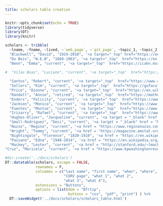 ```yaml
---
title: scholars table creation
---
```


```r
knitr::opts_chunk$set(echo = TRUE)
library(tidyverse)
library(DT)
library(knitr)
```

```r
scholars <- tribble(
  ~lname, ~fname, ~lived, ~`web_page`, ~`git_page`, ~topic_1, ~topic_2, ~app_1, ~app_2,
  "Blackwell", "David", "1919-2010", '<a target="_top" href="https://en.wikipedia.org/wiki/David_Blackwell">Wikipedia</a>', '<a target="_top" href = "https://hardin47.github.io/CURV/scholars/blackwell.html">CURV</a>', "decision theory", "Bayesian stats", "", "",
  "Du Bois", "W.E.B", "1868-1963", '<a target="_top"  href="https://en.wikipedia.org/wiki/W._E._B._Du_Bois">Wikipedia</a>', '<a target="_top" href = "https://hardin47.github.io/CURV/scholars/dubois.html">CURV</a>', "data viz", "", "", "",
  "Benn", "Emma", "current", '<a target="_top"  href="https://icahn.mssm.edu/profiles/emma-k-benn">Mount Sinai</a>', '<a target="_top" href = "https://hardin47.github.io/CURV/scholars/benn.html">CURV</a>', "cluster-randomized", "multinomial reg", "gender binary", "health disparities",
  
#  "Vilas Boas", "Luciano", "current", '<a target="_top"  href="https://lucianovilasboas-69787.medium.com/">medium</a>', '<a target="_top" href = "https://hardin47.github.io/CURV/scholars/vilasboas.html">CURV</a>', "logistic regression", "missingness", "student retention", "",

  "Santos", "Robert", "current", '<a target="_top"  href="https://www.census.gov/newsroom/bios/robert-santos.html">US Census Bureau</a>', '<a target="_top" href = "https://hardin47.github.io/CURV/scholars/santos.html">CURV</a>', "regression", "undercounting", "housing discrimination", "",
  "Sellers", "Kim", "current", '<a target="_top"  href="https://gufaculty360.georgetown.edu/s/contact/00336000014RjHWAA0/kimberly-sellers">Georgetown Univeristy</a>', '<a target="_top" href = "https://hardin47.github.io/CURV/scholars/sellers.html">CURV</a>', "Poisson regression", "Poisson distribution", "image analysis", "",
  "Price", "Dionne", "current", '<a target="_top"  href="https://en.wikipedia.org/wiki/Dionne_Price">Wikipedia</a>', '<a target="_top" href = "https://hardin47.github.io/CURV/scholars/price.html">CURV</a>', "clinical trials", "", "FDA regulations", "",
  "Randall", "Annie", "retired", '<a target="_top"  href="https://mathematicallygiftedandblack.com/honorees/annietrandall/">MGAB</a>', '<a target="_top" href = "https://hardin47.github.io/CURV/scholars/randall.html">CURV</a>', "", "", "Nat Inst Mental Health", "",
  "Enders", "Felicity", "current", '<a target="_top"  href="https://www.mayo.edu/research/faculty/enders-felicity-t-ph-d/bio-00093556">Mayo Clinic</a>', '<a target="_top" href = "https://hardin47.github.io/CURV/scholars/enders.html">CURV</a>', "logistic regression", "cross validation", "statistics education", "",
  "Jackson", "Monica", "current", '<a target="_top"  href="https://www.american.edu/cas/faculty/monica.cfm">American University</a>', '<a target="_top" href = "https://hardin47.github.io/CURV/scholars/jackson.html">CURV</a>', "spatial statistics", "disease surveillance", "", "",
  "Fuentes", "Montse", "current", '<a target="_top"  href="https://www.stedwards.edu/about-st-edwards-university/our-leadership/search">St. Edwards</a>', '<a target="_top" href = "https://hardin47.github.io/CURV/scholars/fuentes.html">CURV</a>', "spatial statistics", "imaging", "environment", "",
  "Irizarry", "Rafael", "current", '<a target="_top"  href="https://www.hsph.harvard.edu/rafael-irizarry/">Harvard</a>', '<a target="_top" href = "https://hardin47.github.io/CURV/scholars/irizarry.html">CURV</a>', "normalizing", "variability", "genomics", "Conf Int",
  "Hughes-Oliver", "Jacqueline", "current", '<a target = "_blank" href = "https://www4.stat.ncsu.edu/~hughesol/">North Carolina State University</a>', '<a target = "_blank" href = "https://hardin47.github.io/CURV/scholars/hughes-oliver.html">CURV</a>', "DOE", "Cross Validation", "space-time models", "",
  "Small-Rodriguez", "Desi", "current", '<a target = "_blank" href = "https://www.drdrdesi.com/">UCLA</a>','<a target = "_blank" href = "https://hardin47.github.io/CURV/scholars/small-rodriguez.html">CURV</a>', "data sovereignty", "data governance", "survey methods", "",
  "Nuzzo", "Regina", "current", '<a href = "https://www.reginanuzzo.com/" target = "_blank">Gallaudet</a>', '<a href = "https://hardin47.github.io/CURV/scholars/nuzzo.html" target = "_blank">CURV</a>', "p-values", "science communication", "", "",
  "Wright", "Tommy", "current", '<a href = "https://magazine.amstat.org/blog/2020/02/01/tommy-wright/" target = "_blank">ASA</a>', '<a href = "https://hardin47.github.io/CURV/scholars/wright.html" target = "_blank">CURV</a>', "sampling", "census", "optimal allocation", "",
  "Nightingale", "Florence", "1820-1910", '<a href = "https://en.wikipedia.org/wiki/Florence_Nightingale" target = "_blank">Wikipedia</a>', '<a href = "https://hardin47.github.io/CURV/scholars/nightingale.html" target = "_blank">CURV</a>', "visualizations", "communication", "", "",
  "Paisano", "Edna", "1948-2014", '<a href = "https://en.wikipedia.org/wiki/Edna_Paisano" target = "_blank">Wikipedia</a>', '<a href = "https://hardin47.github.io/CURV/scholars/paisano.html" target = "_blank">CURV</a>', "demography", "undercount", "", "",
  "Mackey", "Lester", "current", '<a href = "http://stanford.edu/~lmackey/" target = "_blank">Stanford</a>', '<a href = "https://hardin47.github.io/CURV/scholars/mackey.html" target = "_blank">CURV</a>', "statistical machine learning", "scalable algorithms", "approximate inference", "",
"Cruz", "Maricela", "current", '<a href = "https://www.kpwashingtonresearch.org/our-research/our-scientists/cruz-maricela" target = "_blank">Kaiser Permanente</a>', '<a href = "https://hardin47.github.io/CURV/scholars/cruz.html" target = "_blank">CURV</a>', "time series", "intervention", "multi-level models", "longitudinal") %>%  arrange(lname)
```



```r
#dir.create('../docs/scholars')
DT::datatable(scholars, escape = FALSE,
              rownames = F,
              colnames = c("last name", "first name", "when", "where",
                           "CURV page", "what 1", "what 2", 
                           "what 3", "what 4"),
              extensions = "Buttons",
              options = list(dom = "Bfrtip",
                             buttons = "csv", "pdf", "print") ) %>%
  DT::saveWidget('../docs/scholars/scholars_table.html')
```

